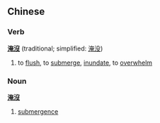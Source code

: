 ==Chinese==
===Verb===
'''[[淹]][[沒]]''' (traditional; simplified: [[淹没]])

# to [[flush]], to [[submerge]], [[inundate]], to [[overwhelm]]

===Noun===
'''[[淹]][[沒]]'''

# [[submergence]]